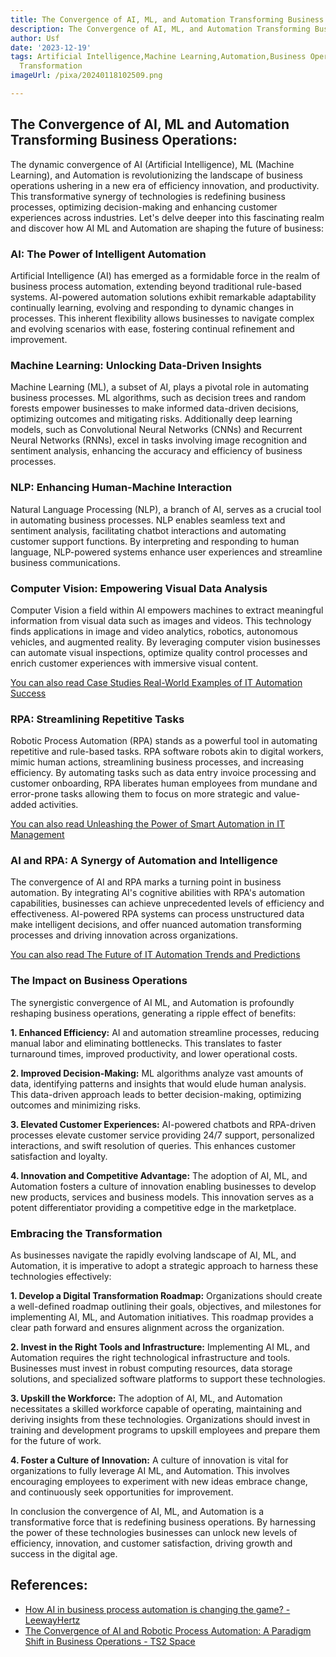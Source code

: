 ```yaml
---
title: The Convergence of AI, ML, and Automation Transforming Business Operations
description: The Convergence of AI, ML, and Automation Transforming Business Operations
author: Usf
date: '2023-12-19'
tags: Artificial Intelligence,Machine Learning,Automation,Business Operations,Digital
  Transformation
imageUrl: /pixa/20240118102509.png

---
```

## The Convergence  of AI, ML  and Automation Transforming Business Operations:

The dynamic convergence of AI (Artificial Intelligence),  ML  (Machine Learning), and  Automation is revolutionizing the  landscape of business operations ushering  in a new  era of efficiency innovation, and productivity. This transformative synergy of technologies is redefining business processes, optimizing decision-making and enhancing customer experiences across industries. Let's delve deeper into this fascinating realm and discover how AI ML and Automation are shaping the future of business:

### AI: The Power of Intelligent Automation

Artificial Intelligence (AI) has emerged  as a formidable force in the realm of business  process  automation, extending beyond traditional  rule-based systems.  AI-powered automation solutions exhibit remarkable adaptability continually learning, evolving  and responding to dynamic changes in processes. This inherent  flexibility allows businesses to  navigate complex and  evolving scenarios with ease, fostering continual refinement and improvement.

### Machine Learning:  Unlocking Data-Driven Insights

Machine Learning (ML), a  subset of AI, plays a pivotal role in automating business processes. ML algorithms, such  as decision trees and random forests empower businesses to make informed data-driven decisions, optimizing outcomes  and  mitigating risks. Additionally deep learning models, such as Convolutional Neural Networks (CNNs) and Recurrent Neural Networks (RNNs), excel in tasks involving image recognition and sentiment analysis, enhancing the accuracy and efficiency of business processes.

### NLP: Enhancing Human-Machine Interaction

Natural Language Processing (NLP), a branch  of AI, serves as a crucial tool in  automating business processes. NLP enables seamless text and sentiment analysis, facilitating chatbot interactions and automating customer support functions. By interpreting and responding to human language, NLP-powered  systems enhance user experiences  and streamline business communications.

### Computer  Vision: Empowering Visual Data Analysis

Computer Vision a field  within AI empowers machines to extract meaningful information from visual data such as images  and videos. This technology finds applications in image and video analytics, robotics, autonomous vehicles,  and augmented reality. By leveraging computer  vision businesses can automate visual inspections, optimize quality control processes and enrich customer experiences with immersive  visual content.

[You can also read Case Studies Real-World Examples of IT Automation Success](Case%20Studies%20Real-World%20Examples%20of%20IT%20Automation%20Success)


### RPA: Streamlining Repetitive Tasks

Robotic Process Automation (RPA) stands as a powerful  tool in automating repetitive and rule-based  tasks. RPA software robots akin to digital  workers, mimic human actions, streamlining business processes, and increasing efficiency. By automating tasks such as data entry  invoice processing and  customer onboarding, RPA liberates human employees from mundane and error-prone tasks allowing them to focus on more  strategic  and value-added activities.

[You can also read Unleashing the Power of  Smart  Automation in  IT Management](Unleashing%20the%20Power%20of%20Smart%20Automation%20in%20IT%20Management)


### AI  and RPA: A Synergy of Automation and Intelligence

The convergence of AI and  RPA marks a turning point in business automation. By integrating AI's cognitive abilities with RPA's automation capabilities, businesses can  achieve unprecedented  levels of efficiency and effectiveness. AI-powered RPA systems  can process unstructured data make intelligent decisions, and offer nuanced  automation transforming processes and driving innovation across organizations.

[You can also read The Future of IT Automation Trends and Predictions](The%20Future%20of%20IT%20Automation%20Trends%20and%20Predictions)


### The  Impact on Business Operations

The  synergistic convergence of AI ML, and Automation is profoundly reshaping  business operations, generating a ripple effect of benefits:

**1.  Enhanced Efficiency:** AI  and automation streamline processes, reducing manual labor and eliminating bottlenecks. This translates to faster turnaround times, improved productivity, and lower operational costs.

**2. Improved Decision-Making:**  ML algorithms analyze vast amounts of data, identifying patterns and insights that would elude human analysis. This data-driven approach leads to better decision-making, optimizing outcomes and minimizing risks.

**3. Elevated Customer Experiences:** AI-powered chatbots and RPA-driven processes  elevate customer service  providing  24/7 support, personalized interactions, and swift resolution of queries. This enhances customer satisfaction and loyalty.

**4. Innovation and Competitive Advantage:** The adoption of  AI, ML,  and Automation fosters a culture of innovation enabling businesses to develop new products, services and business models.  This innovation serves as a potent differentiator providing a  competitive edge in the marketplace.

### Embracing the Transformation

As businesses navigate the rapidly evolving landscape of  AI, ML,  and  Automation,  it is imperative to adopt a strategic approach to harness these technologies effectively:

**1. Develop a Digital Transformation Roadmap:** Organizations should create a well-defined  roadmap outlining their goals, objectives, and milestones for implementing AI, ML, and Automation initiatives. This roadmap provides a clear path forward and ensures alignment across the  organization.

**2. Invest in the Right  Tools and Infrastructure:** Implementing AI ML, and Automation requires the  right  technological infrastructure and tools. Businesses must invest in robust computing resources, data storage solutions, and specialized software platforms to support  these technologies.

**3. Upskill the Workforce:** The adoption of AI, ML, and Automation necessitates a skilled workforce capable of operating, maintaining  and deriving insights  from these technologies. Organizations should  invest in training and development programs to upskill employees and  prepare them for the future of work.

**4. Foster a Culture  of Innovation:** A culture of innovation is vital for organizations to  fully leverage AI  ML, and Automation. This involves  encouraging employees to experiment with new ideas  embrace change, and continuously seek opportunities for improvement.

In  conclusion the convergence of AI, ML, and Automation is a transformative force that is  redefining business operations. By  harnessing the  power of these technologies businesses can unlock new levels of efficiency, innovation, and customer satisfaction, driving growth and success in the digital age.

## References:
- [How AI in business process automation is changing the game? - LeewayHertz](https://www.leewayhertz.com/ai-in-business-process-automation/)
- [The Convergence of AI and Robotic Process Automation: A Paradigm Shift in Business Operations - TS2 Space](https://ts2.space/en/the-convergence-of-ai-and-robotic-process-automation-a-paradigm-shift-in-business-operations/)
